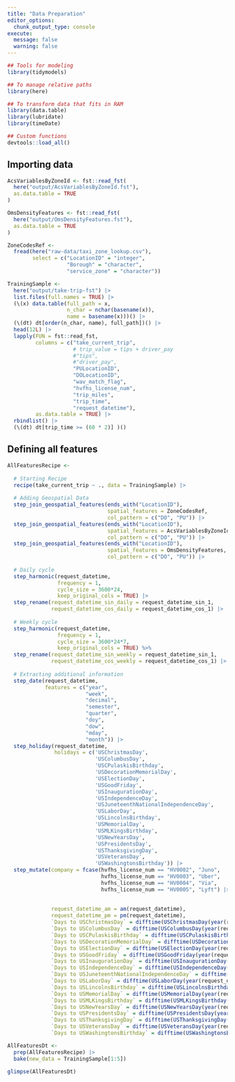 ```yaml
---
title: "Data Preparation"
editor_options: 
  chunk_output_type: console
execute:
  message: false
  warning: false
---
```


```r
## Tools for modeling
library(tidymodels)

## To manage relative paths
library(here)

## To transform data that fits in RAM
library(data.table)
library(lubridate)
library(timeDate)

## Custom functions
devtools::load_all()
```

## Importing data

```r
AcsVariablesByZoneId <- fst::read_fst(
  here("output/AcsVariablesByZoneId.fst"),
  as.data.table = TRUE
)

OmsDensityFeatures <- fst::read_fst(
  here("output/OmsDensityFeatures.fst"),
  as.data.table = TRUE
)

ZoneCodesRef <-
  fread(here("raw-data/taxi_zone_lookup.csv"),
        select = c("LocationID" = "integer",
                   "Borough" = "character",
                   "service_zone" = "character"))

TrainingSample <-
  here("output/take-trip-fst") |>
  list.files(full.names = TRUE) |>
  (\(x) data.table(full_path = x,
                   n_char = nchar(basename(x)),
                   name = basename(x)))() |>
  (\(dt) dt[order(n_char, name), full_path])() |>
  head(12L) |>
  lapply(FUN = fst::read_fst,
         columns = c("take_current_trip",
                     # trip_value = tips + driver_pay
                     #"tips",
                     #"driver_pay",
                     "PULocationID",
                     "DOLocationID",
                     "wav_match_flag",
                     "hvfhs_license_num",
                     "trip_miles",
                     "trip_time",
                     "request_datetime"),
         as.data.table = TRUE) |>
  rbindlist() |>
  (\(dt) dt[trip_time >= (60 * 2)] )()
```

## Defining all features

```r
AllFeaturesRecipe <-
  
  # Starting Recipe
  recipe(take_current_trip ~ ., data = TrainingSample) |>
  
  # Adding Geospatial Data
  step_join_geospatial_features(ends_with("LocationID"),
                                spatial_features = ZoneCodesRef,
                                col_pattern = c("DO", "PU")) |>
  step_join_geospatial_features(ends_with("LocationID"),
                                spatial_features = AcsVariablesByZoneId,
                                col_pattern = c("DO", "PU")) |>
  step_join_geospatial_features(ends_with("LocationID"),
                                spatial_features = OmsDensityFeatures,
                                col_pattern = c("DO", "PU")) |>
  
  # Daily cycle
  step_harmonic(request_datetime, 
                frequency = 1,
                cycle_size = 3600*24, 
                keep_original_cols = TRUE) |>
  step_rename(request_datetime_sin_daily = request_datetime_sin_1,
              request_datetime_cos_daily = request_datetime_cos_1) |>
  
  # Weekly cycle
  step_harmonic(request_datetime, 
                frequency = 1, 
                cycle_size = 3600*24*7, 
                keep_original_cols = TRUE) %>%
  step_rename(request_datetime_sin_weekly = request_datetime_sin_1,
              request_datetime_cos_weekly = request_datetime_cos_1) |>
  
  # Extracting additional information
  step_date(request_datetime,
            features = c("year",
                         "week",
                         "decimal",
                         "semester", 
                         "quarter",
                         "doy",
                         "dow",
                         "mday",
                         "month")) |>
  step_holiday(request_datetime,
               holidays = c('USChristmasDay',
                            'USColumbusDay',
                            'USCPulaskisBirthday',
                            'USDecorationMemorialDay',
                            'USElectionDay',
                            'USGoodFriday',
                            'USInaugurationDay',
                            'USIndependenceDay',
                            'USJuneteenthNationalIndependenceDay',
                            'USLaborDay',
                            'USLincolnsBirthday',
                            'USMemorialDay',
                            'USMLKingsBirthday',
                            'USNewYearsDay',
                            'USPresidentsDay',
                            'USThanksgivingDay',
                            'USVeteransDay',
                            'USWashingtonsBirthday')) |>
  step_mutate(company = fcase(hvfhs_license_num == "HV0002", "Juno",
                              hvfhs_license_num == "HV0003", "Uber",
                              hvfhs_license_num == "HV0004", "Via",
                              hvfhs_license_num == "HV0005", "Lyft") |> as.factor(),
              
              
              request_datetime_am = am(request_datetime),
              request_datetime_pm = pm(request_datetime),
              `Days to USChristmasDay` = difftime(USChristmasDay(year(request_datetime)), request_datetime, units = 'days') |> as.integer(),
              `Days to USColumbusDay` = difftime(USColumbusDay(year(request_datetime)), request_datetime, units = 'days') |> as.integer(),
              `Days to USCPulaskisBirthday` = difftime(USCPulaskisBirthday(year(request_datetime)), request_datetime, units = 'days') |> as.integer(),
              `Days to USDecorationMemorialDay` = difftime(USDecorationMemorialDay(year(request_datetime)), request_datetime, units = 'days') |> as.integer(),
              `Days to USElectionDay` = difftime(USElectionDay(year(request_datetime)), request_datetime, units = 'days') |> as.integer(),
              `Days to USGoodFriday` = difftime(USGoodFriday(year(request_datetime)), request_datetime, units = 'days') |> as.integer(),
              `Days to USInaugurationDay` = difftime(USInaugurationDay(year(request_datetime)), request_datetime, units = 'days') |> as.integer(),
              `Days to USIndependenceDay` = difftime(USIndependenceDay(year(request_datetime)), request_datetime, units = 'days') |> as.integer(),
              `Days to USJuneteenthNationalIndependenceDay` = difftime(USJuneteenthNationalIndependenceDay(year(request_datetime)), request_datetime, units = 'days') |> as.integer(),
              `Days to USLaborDay` = difftime(USLaborDay(year(request_datetime)), request_datetime, units = 'days') |> as.integer(),
              `Days to USLincolnsBirthday` = difftime(USLincolnsBirthday(year(request_datetime)), request_datetime, units = 'days') |> as.integer(),
              `Days to USMemorialDay` = difftime(USMemorialDay(year(request_datetime)), request_datetime, units = 'days') |> as.integer(),
              `Days to USMLKingsBirthday` = difftime(USMLKingsBirthday(year(request_datetime)), request_datetime, units = 'days') |> as.integer(),
              `Days to USNewYearsDay` = difftime(USNewYearsDay(year(request_datetime)), request_datetime, units = 'days') |> as.integer(),
              `Days to USPresidentsDay` = difftime(USPresidentsDay(year(request_datetime)), request_datetime, units = 'days') |> as.integer(),
              `Days to USThanksgivingDay` = difftime(USThanksgivingDay(year(request_datetime)), request_datetime, units = 'days') |> as.integer(),
              `Days to USVeteransDay` = difftime(USVeteransDay(year(request_datetime)), request_datetime, units = 'days') |> as.integer(),
              `Days to USWashingtonsBirthday` = difftime(USWashingtonsBirthday(year(request_datetime)), request_datetime, units = 'days') |> as.integer())

```

```r
AllFeaturesDt <-
  prep(AllFeaturesRecipe) |>
  bake(new_data = TrainingSample[1:5])

glimpse(AllFeaturesDt)
```

